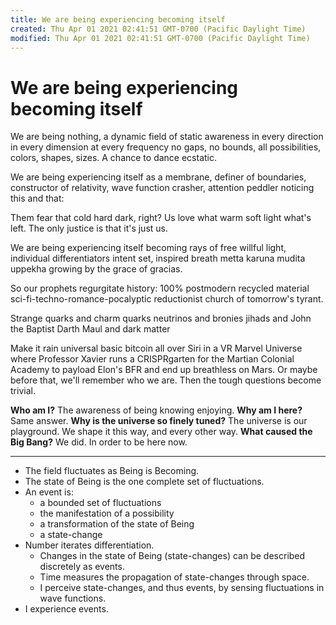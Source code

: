 ```yaml
---
title: We are being experiencing becoming itself
created: Thu Apr 01 2021 02:41:51 GMT-0700 (Pacific Daylight Time)
modified: Thu Apr 01 2021 02:41:51 GMT-0700 (Pacific Daylight Time)
---
```


# We are being experiencing becoming itself

We are being
nothing,
a dynamic field
of static awareness
in every direction
in every dimension
at every frequency
no gaps, no bounds,
all possibilities,
colors, shapes, sizes.
A chance to dance ecstatic.

We are being
experiencing itself as a membrane,
definer of boundaries,
constructor of relativity,
wave function crasher,
attention peddler
noticing this and that:

Them fear that cold hard dark, right?
Us love what warm soft light what's left.
The only justice is that it's just us.

We are being experiencing itself
becoming rays of free willful light,
individual differentiators
intent set, inspired breath
metta karuna mudita uppekha
growing by the grace of gracias.

So our prophets regurgitate history:
100% postmodern recycled material
sci-fi-techno-romance-pocalyptic reductionist
church of tomorrow's tyrant.

Strange quarks and charm quarks
neutrinos and bronies
jihads and John the Baptist
Darth Maul and dark matter

Make it rain universal
basic bitcoin all over Siri
in a VR Marvel Universe
where Professor Xavier
runs a CRISPRgarten for the
Martian Colonial Academy
to payload Elon's BFR
and end up breathless on Mars.
Or maybe before that, we'll remember who we are.
Then the tough questions become trivial.

**Who am I?**
The awareness of being knowing enjoying.
**Why am I here?**
Same answer.
**Why is the universe so finely tuned?**
The universe is our playground. We shape it this way, and every other way.
**What caused the Big Bang?**
We did. In order to be here now.

---

- The field fluctuates as Being is Becoming.
- The state of Being is the one complete set of fluctuations.
- An event is:
  - a bounded set of fluctuations
  - the manifestation of a possibility
  - a transformation of the state of Being
  - a state-change
- Number iterates differentiation.
  - Changes in the state of Being (state-changes) can be described discretely as events.
  - Time measures the propagation of state-changes through space.
  - I perceive state-changes, and thus events, by sensing fluctuations in wave functions.
- I experience events.
